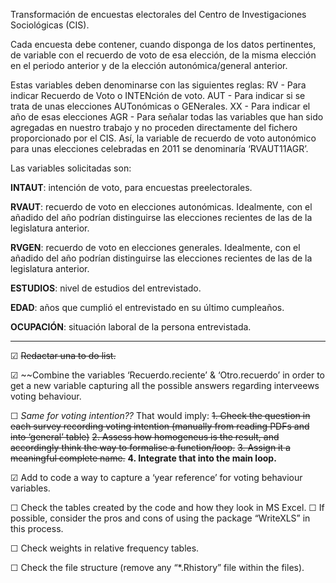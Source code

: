 Transformación de encuestas electorales del Centro de Investigaciones Sociológicas (CIS).

Cada encuesta debe contener, cuando disponga de los datos pertinentes, de variable con el recuerdo de voto de esa elección,
de la misma elección en el periodo anterior y de la elección autonómica/general anterior.

Estas variables deben denominarse con las siguientes reglas:
RV - Para indicar Recuerdo de Voto o INTENción de voto.
AUT - Para indicar si se trata de unas elecciones AUTonómicas o GENerales.
XX - Para indicar el año de esas elecciones
AGR - Para señalar todas las variables que han sido agregadas en nuestro trabajo y no proceden directamente del fichero proporcionado por el CIS.
Así, la variable de recuerdo de voto autonómico para unas elecciones celebradas en 2011 se denominaría 'RVAUT11AGR'.

Las variables solicitadas son:

**INTAUT**: intención de voto, para encuestas preelectorales.

**RVAUT**: recuerdo de voto en elecciones autonómicas. Idealmente, con el añadido del año podrían distinguirse las elecciones recientes de las de la legislatura anterior.

**RVGEN**: recuerdo de voto en elecciones generales. Idealmente, con el añadido del año podrían distinguirse las elecciones recientes de las de la legislatura anterior.

**ESTUDIOS**: nivel de estudios del entrevistado.

**EDAD**: años que cumplió el entrevistado en su último cumpleaños.

**OCUPACIÓN**: situación laboral de la persona entrevistada.

----
☑ ~~Redactar una to do list.~~

☑ ~~Combine the variables 'Recuerdo.reciente' & 'Otro.recuerdo' in order to get a new variable capturing all the possible answers regarding interveews voting behaviour.

☐ *Same for voting intention??* That would imply:
      ~~1. Check the question in each survey recording voting intention (manually from reading PDFs and into 'general' table)~~
      ~~2. Assess how homogeneus is the result, and accordingly think the way to formalise a function/loop.~~
      ~~3. Assign it a meaningful complete name.~~
      **4. Integrate that into the main loop.**

☑ Add to code a way to capture a 'year reference' for voting behaviour variables.

☐ Check the tables created by the code and how they look in MS Excel.
    ☐ If possible, consider the pros and cons of using the package "WriteXLS" in this process. 

☐ Check weights in relative frequency tables.

☐ Check the file structure (remove any "*.Rhistory" file within the files).
